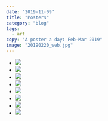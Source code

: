```yaml
---
date: "2019-11-09"
title: "Posters"
category: "blog"
tags:
  - art
copy: "A poster a day: Feb–Mar 2019"
image: "20190220_web.jpg"
---
```


- ![](20190219-web.jpg)
- ![](20190220_web.jpg)
- ![](20190222-web.jpg)
- ![](20190223-web.jpg)
- ![](20190224-web.jpg)
- ![](20190225-D2-web.jpg)
- ![](20190226-web.jpg)
- ![](20190302-web.jpg)
